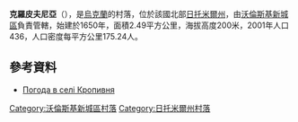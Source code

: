 {{Otheruses|克羅皮夫尼亞}}
{{coord|50|34|10|N|27|49|5|E|scale:30000|display=title}}

'''克羅皮夫尼亞'''（{{lang-uk|Кропивня}}），是[[烏克蘭|烏克蘭]]的村落，位於該國北部[[日托米爾州|日托米爾州]]，由[[沃倫斯基新城區|沃倫斯基新城區]]負責管轄，始建於1650年，面積2.49平方公里，海拔高度200米，2001年人口436，人口密度每平方公里175.24人。

==參考資料== 
* [http://weather.in.ua/ua/zhitomirskaja/12442 Погода в селі Кропивня] {{Wayback|url=http://weather.in.ua/ua/zhitomirskaja/12442 |date=20111219161832 }}

{{DEFAULTSORT:Кропивня}}
[[Category:沃倫斯基新城區村落|Category:沃倫斯基新城區村落]]
[[Category:日托米爾州村落|Category:日托米爾州村落]]


{{Zhytomyr-geo-stub}}